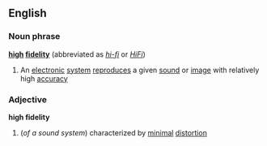 ==English==
===Noun phrase===
{{wikipedia}}
'''[[high]] [[fidelity]]''' (abbreviated as ''[[hi-fi]]'' or ''[[HiFi]]'')
#An [[electronic]] [[system]] [[reproduce]]s a given [[sound]] or [[image]]  with relatively high [[accuracy]]
===Adjective===
'''high fidelity'''
#(''of a sound system'') characterized by [[minimal]] [[distortion]]